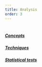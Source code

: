 ```yaml
---
title: Analysis
order: 3
---
```


#

##### [Concepts](concepts)
##### [Techniques](techniques)
##### [Statistical tests](tests)
